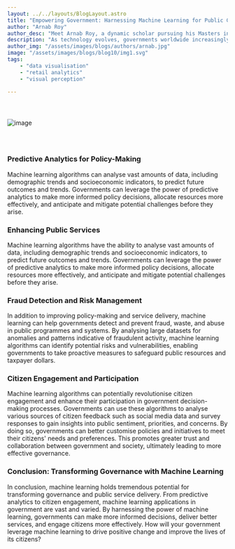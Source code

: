```yaml
---
layout: ../../layouts/BlogLayout.astro
title: "Empowering Government: Harnessing Machine Learning for Public Good"
author: "Arnab Roy"
author_desc: "Meet Arnab Roy, a dynamic scholar pursuing his Masters in Data Science and Management from the prestigious institutes, IIT Ropar and IIM Amritsar. With a fervent dedication to mastering the fusion of data science and business acumen, Arnab navigates the realms of academia and industry with unwavering curiosity and a relentless pursuit of excellence. His passion for unlocking insights and driving innovation propels him to explore the cutting edge of data-driven solutions, shaping the future of business intelligence."
description: "As technology evolves, governments worldwide increasingly turn to machine learning to enhance efficiency, improve decision-making, and better serve their citizens. In this post, we'll delve into the diverse applications of machine learning in the public sector, from predictive analytics to citizen engagement. Join us as we uncover how governments can leverage machine learning to their advantage and drive positive change."
author_img: "/assets/images/blogs/authors/arnab.jpg"
image: "/assets/images/blogs/blog10/img1.svg"
tags:
    - "data visualisation"
    - "retail analytics"
    - "visual perception"

---
```


<img src="/assets/images/blogs/blog10/img1.svg" alt="image" style="margin: 2.56rem auto;"/>

<Quote quote={quote}/>

### Predictive Analytics for Policy-Making

Machine learning algorithms can analyse vast amounts of data, including demographic trends and socioeconomic indicators, to predict future outcomes and trends. Governments can leverage the power of predictive analytics to make more informed policy decisions, allocate resources more effectively, and anticipate and mitigate potential challenges before they arise.

### Enhancing Public Services

Machine learning algorithms have the ability to analyse vast amounts of data, including demographic trends and socioeconomic indicators, to predict future outcomes and trends. Governments can leverage the power of predictive analytics to make more informed policy decisions, allocate resources more effectively, and anticipate and mitigate potential challenges before they arise.

### Fraud Detection and Risk Management

In addition to improving policy-making and service delivery, machine learning can help governments detect and prevent fraud, waste, and abuse in public programmes and systems. By analysing large datasets for anomalies and patterns indicative of fraudulent activity, machine learning algorithms can identify potential risks and vulnerabilities, enabling governments to take proactive measures to safeguard public resources and taxpayer dollars.

### Citizen Engagement and Participation

Machine learning algorithms can potentially revolutionise citizen engagement and enhance their participation in government decision-making processes. Governments can use these algorithms to analyse various sources of citizen feedback such as social media data and survey responses to gain insights into public sentiment, priorities, and concerns. By doing so, governments can better customise policies and initiatives to meet their citizens' needs and preferences. This promotes greater trust and collaboration between government and society, ultimately leading to more effective governance.

### Conclusion: Transforming Governance with Machine Learning

In conclusion, machine learning holds tremendous potential for transforming governance and public service delivery. From predictive analytics to citizen engagement, machine learning applications in government are vast and varied. By harnessing the power of machine learning, governments can make more informed decisions, deliver better services, and engage citizens more effectively. How will your government leverage machine learning to drive positive change and improve the lives of its citizens?



